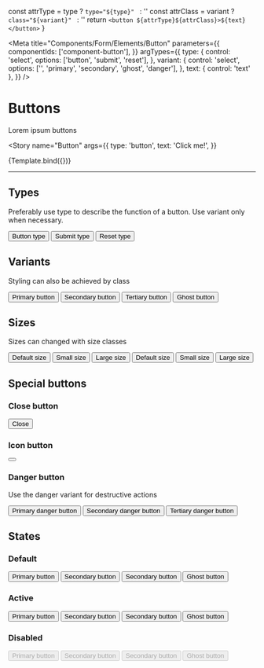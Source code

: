 
  const attrType = type ? `type="${type}" ` : ''
  const attrClass = variant ? `class="${variant}" ` : ''
  return `<button ${attrType}${attrClass}>${text}</button>`
}

<Meta
  title="Components/Form/Elements/Button"
  parameters={{
    componentIds: ['component-button'],
  }}
  argTypes={{
    type: {
      control: 'select',
      options: ['button', 'submit', 'reset'],
    },
    variant: {
      control: 'select',
      options: ['', 'primary', 'secondary', 'ghost', 'danger'],
    },
    text: { control: 'text' },
  }}
/>

# Buttons

Lorem ipsum buttons

<Story
  name="Button"
  args={{
    type: 'button',
    text: 'Click me!',
  }}
>
  {Template.bind({})}
</Story>

---

## Types

Preferably use type to describe the function of a button. Use variant only when necessary.

<Canvas>
  <button type="button">Button type</button>
  <button type="submit">Submit type</button>
  <button type="reset">Reset type</button>
</Canvas>

## Variants

Styling can also be achieved by class

<Canvas>
  <button class="primary">Primary button</button>
  <button class="secondary">Secondary button</button>
  <button class="tertiary">Tertiary button</button>
  <button class="ghost">Ghost button</button>
</Canvas>

## Sizes

Sizes can changed with size classes

<Canvas>
  <button class="primary">Default size</button>
  <button class="primary small">Small size</button>
  <button class="primary large">Large size</button>
  <button class="ghost">Default size</button>
  <button class="ghost small">Small size</button>
  <button class="ghost large">Large size</button>
</Canvas>

## Special buttons

### Close button

<Canvas>
  <button class="close">
    <span class="sr-only">Close</span>
    <i></i>
  </button>
</Canvas>

### Icon button

<Canvas>
  <button class="icon">
    <svg xmlns="http://www.w3.org/2000/svg" viewBox="0 0 512 512">
      <path d="M256 8C119.043 8 8 119.083 8 256c0 136.997 111.043 248 248 248s248-111.003 248-248C504 119.083 392.957 8 256 8zm0 448c-110.532 0-200-89.431-200-200 0-110.495 89.472-200 200-200 110.491 0 200 89.471 200 200 0 110.53-89.431 200-200 200zm0-338c23.196 0 42 18.804 42 42s-18.804 42-42 42-42-18.804-42-42 18.804-42 42-42zm56 254c0 6.627-5.373 12-12 12h-88c-6.627 0-12-5.373-12-12v-24c0-6.627 5.373-12 12-12h12v-64h-12c-6.627 0-12-5.373-12-12v-24c0-6.627 5.373-12 12-12h64c6.627 0 12 5.373 12 12v100h12c6.627 0 12 5.373 12 12v24z" />
    </svg>
  </button>
</Canvas>

### Danger button

Use the danger variant for destructive actions

<Canvas>
  <button type="submit" class="danger">
    Primary danger button
  </button>
  <button type="button" class="danger">
    Secondary danger button
  </button>
  <button class="tertiary danger">Tertiary danger button</button>
</Canvas>

## States

<Canvas>
  <div>
    <h3 class="mb-4">Default</h3>
    <div class="mb-4">
      <button class="primary">Primary button</button>
      <button type="button">Secondary button</button>
      <button class="secondary">Secondary button</button>
      <button class="ghost">Ghost button</button>
    </div>
    <h3 class="mb-4">Active</h3>
    <div class="mb-4">
      <button class="primary active">Primary button</button>
      <button type="button" class="active">
        Secondary button
      </button>
      <button class="secondary active">Secondary button</button>
      <button class="ghost active">Ghost button</button>
    </div>
    <h3 class="mb-4">Disabled</h3>
    <div class="mb-4">
      <button class="primary" disabled>
        Primary button
      </button>
      <button type="button" disabled>
        Secondary button
      </button>
      <button class="secondary" disabled>
        Secondary button
      </button>
      <button class="ghost" disabled>
        Ghost button
      </button>
    </div>
  </div>
</Canvas>
